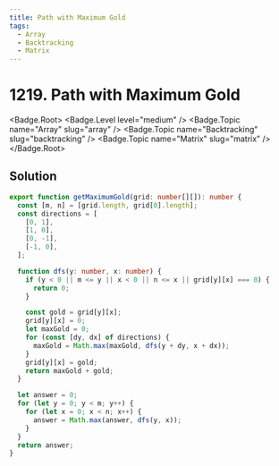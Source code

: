 ```yaml
---
title: Path with Maximum Gold
tags:
  - Array
  - Backtracking
  - Matrix
---
```


# 1219. Path with Maximum Gold

<Badge.Root>
  <Badge.Level level="medium" />
  <Badge.Topic name="Array" slug="array" />
  <Badge.Topic name="Backtracking" slug="backtracking" />
  <Badge.Topic name="Matrix" slug="matrix" />
</Badge.Root>

## Solution

```typescript filename="solution.ts" copy
export function getMaximumGold(grid: number[][]): number {
  const [m, n] = [grid.length, grid[0].length];
  const directions = [
    [0, 1],
    [1, 0],
    [0, -1],
    [-1, 0],
  ];

  function dfs(y: number, x: number) {
    if (y < 0 || m <= y || x < 0 || n <= x || grid[y][x] === 0) {
      return 0;
    }

    const gold = grid[y][x];
    grid[y][x] = 0;
    let maxGold = 0;
    for (const [dy, dx] of directions) {
      maxGold = Math.max(maxGold, dfs(y + dy, x + dx));
    }
    grid[y][x] = gold;
    return maxGold + gold;
  }

  let answer = 0;
  for (let y = 0; y < m; y++) {
    for (let x = 0; x < n; x++) {
      answer = Math.max(answer, dfs(y, x));
    }
  }
  return answer;
}
```

<ProblemLink
  codingSite="leetcode"
  href="https://leetcode.com/problems/path-with-maximum-gold"
  title="Path with Maximum Gold"
/>
